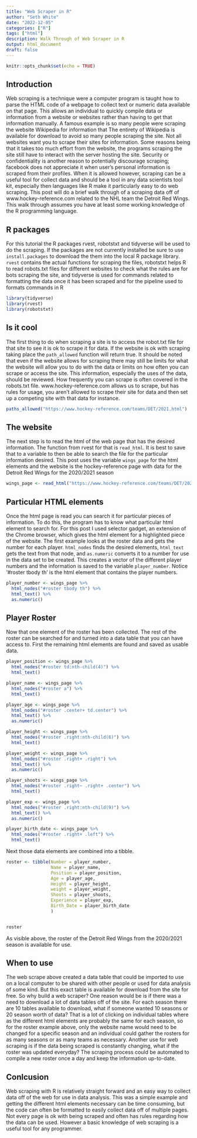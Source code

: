 ```yaml
---
title: "Web Scraper in R"
author: "Seth White"
date: "2022-12-05"
categories: ["R"]
tags: ["html"]
description: Walk Through of Web Scraper in R
output: html_document
draft: false
---
```


```r
knitr::opts_chunk$set(echo = TRUE)
```

## Introduction

Web scraping is a technique were a computer program is taught how to parse the HTML code of a webpage to collect text or numeric data available on that page. This allows an individual to quickly compile data or information from a website or websites rather than having to get that information manually. A famous example is so many people were scraping the website Wikipedia for information that The entirety of Wikipedia is available for download to avoid so many people scraping the site. Not all websites want you to scrape their sites for information. Some reasons being that it takes too much effort from the website, the programs scraping the site still have to interact with the server hosting the site. Security or confidentiality is another reason to potentially discourage scraping; facebook does not appreciate it when user's personal information is scraped from their profiles. When it is allowed however, scraping can be a useful tool for collect data and should be a tool in any data scientists tool kit, especially then languages like R make it particularly easy to do web scraping. This post will do a brief walk through of a scraping data off of www.hockey-reference.com related to the NHL team the Detroit Red Wings. This walk through assumes you have at least some working knowledge of the R programming language.

## R packages

For this tutorial the R packages rvest, robotstxt and tidyverse will be used to do the scraping. If the packages are not currently installed be sure to use `install.packages` to download the them into the local R package library. `rvest` contains the actual functions for scraping the files, robotstxt helps R to read robots.txt files for different websites to check what the rules are for bots scraping the site, and tidyverse is used for commands related to formatting the data once it has been scraped and for the pipeline used to formats commands in R

```r

library(tidyverse)
library(rvest)
library(robotstxt)

```

## Is it cool

The first thing to do when scraping a site is to access the robot.txt file for that site to see it is ok to scrape it for data. If the website is ok with scraping taking place the `path_allowed` function will return true. It should be noted that even if the website allows for scraping there may still be limits for what the website will allow you to do with the data or limits on how often you can scrape or access the site. This information, especially the uses of the data, should be reviewed. How frequently you can scrape is often covered in the robots.txt file. www.hockey-reference.com allows us to scrape, but has rules for usage, you aren't allowed to scrape their site for data and then set up a competing site with that data for instance.

```r
paths_allowed("https://www.hockey-reference.com/teams/DET/2021.html")
```

## The website 


The next step is to read the html of the web page that has the desired information. The function from rvest for that is `read_html`. It is best to save that to a variable to then be able to search the file for the particular information desired. This post uses the variable `wings_page` for the html elements and the website is the hockey-reference page with data for the Detroit Red Wings for the 2020/2021 season 

```r
wings_page <- read_html("https://www.hockey-reference.com/teams/DET/2021.html")
```

## Particular HTML elements

Once the html page is read you can search it for particular pieces of information. To do this, the program has to know what particular html element to search for. For this post I used selector gadget, an extension of the Chrome browser, which gives the html element for a highlighted piece of the website. The first example looks at the roster data and gets the number for each player. `html_nodes` finds the desired elements, `html_text` gets the text from that node, and `as.numeric` converts it to a number for use in the data set to be created. This creates a vector of the different player numbers and the information is saved to the variable `player_number`. Notice '#roster tbody th' is the html element that contains the player numbers.

```r
player_number <- wings_page %>%
  html_nodes("#roster tbody th") %>%
  html_text() %>%
  as.numeric()
```

## Player Roster

Now that one element of the roster has been collected. The rest of the roster can be searched for and turned into a data table that you can have access to. First the remaining html elements are found and saved as usable data.

```r
player_position <- wings_page %>%
  html_nodes("#roster td:nth-child(4)") %>%
  html_text()

player_name <- wings_page %>%
  html_nodes("#roster a") %>%
  html_text()

player_age <- wings_page %>%
  html_nodes("#roster .center+ td.center") %>%
  html_text() %>%
  as.numeric()

player_height <- wings_page %>%
  html_nodes("#roster .right:nth-child(6)") %>%
  html_text()

player_weight <- wings_page %>%
  html_nodes("#roster .right+ .right") %>%
  html_text() %>%
  as.numeric()

player_shoots <- wings_page %>%
  html_nodes("#roster .right~ .right+ .center") %>%
  html_text()

player_exp <- wings_page %>%
  html_nodes("#roster .right:nth-child(9)") %>%
  html_text() %>%
  as.numeric()

player_birth_date <- wings_page %>%
  html_nodes("#roster .right+ .left") %>%
  html_text()
```


Next those data elements are combined into a tibble.

```r
roster <- tibble(Number = player_number,
                 Name = player_name,
                 Position = player_position,
                 Age = player_age,
                 Height = player_height,
                 weight = player_weight,
                 Shoots = player_shoots,
                 Experience = player_exp,
                 Birth_Date = player_birth_date
                 )


roster
```

As visible above, the roster of the Detroit Red Wings from the 2020/2021 season is available for use.

## When to use

The web scrape above created a data table that could be imported to use on a local computer to be shared with other people or used for data analysis of some kind. But this exact table is available for download from the site for free. So why build a web scraper? One reason would be is if there was a need to download a lot of data tables off of the site. For each season there are 10 tables available to download, what if someone wanted 10 seasons or 20 season worth of data? That is a lot of clicking on individual tables where as the different html elements are probably the same for each season, so for the roster example above, only the website name would need to be changed for a specific season and an individual could gather the rosters for as many seasons or as many teams as necessary. Another use for web scraping is if the data being scraped is constantly changing, what if the roster was updated everyday? The scraping process could be automated to compile a new roster once a day and keep the information up-to-date.

## Conlcusion

Web scraping with R is relatively straight forward and an easy way to collect data off of the web for use in data analysis. This was a simple example and getting the different html elements necessary can be time consuming, but the code can often be formatted to easily collect data off of multiple pages. Not every page is ok with being scraped and often has rules regarding how the data can be used. However a basic knowledge of web scraping is a useful tool for any programmer. 





